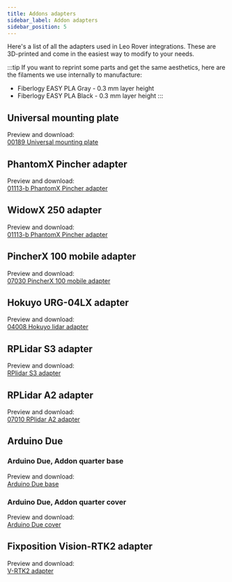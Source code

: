 ```yaml
---
title: Addons adapters
sidebar_label: Addon adapters
sidebar_position: 5
---
```



Here's a list of all the adapters used in Leo Rover integrations. These are 3D-printed and come in the easiest way to modify to your needs.

:::tip
If you want to reprint some parts and get the same aesthetics, here are the filaments we use internally to manufacture:

- Fiberlogy EASY PLA Gray - 0.3 mm layer height
- Fiberlogy EASY PLA Black - 0.3 mm layer height
:::

## Universal mounting plate

Preview and download: \
[00189 Universal mounting plate](https://a360.co/2LK7U2E)

<center>
  <ImageZoom
    loading="lazy"
    src="/img/docs_images/leo-rover/documentation/universal-mounting-plate.webp"
    alt="Universal mounting plate"
    width="1000"
    height="750"
    style={{
      width: 400,
      height: 'auto',
      objectFit: 'contain',
    }}
  />
</center>

## ​PhantomX Pincher adapter
Preview and download: \
[01113-b PhantomX Pincher adapter](https://a360.co/3qGAnF4)

<center>
  <ImageZoom
    loading="lazy"
    src="/img/docs_images/leo-rover/documentation/phantomx-pincher-adapter.webp"
    alt="​PhantomX Pincher adapter"
    width="1024"
    height="768"
    style={{
      width: 400,
      height: 'auto',
      objectFit: 'contain',
    }}
  />
</center>

## WidowX 250 adapter
Preview and download: \
[01113-b PhantomX Pincher adapter](https://a360.co/3qGAnF4)

<center>
  <ImageZoom
    loading="lazy"
    src="/img/docs_images/leo-rover/documentation/widowx-250-adapter.webp"
    alt="​WidowX 250 adapter"
    width="600"
    height="450"
    style={{
      width: 400,
      height: 'auto',
      objectFit: 'contain',
    }}
  />
</center>

## PincherX 100 mobile adapter
Preview and download: \
[07030 PincherX 100 mobile adapter](https://a360.co/3RCXQ8s)

<center>
  <ImageZoom
    loading="lazy"
    src="/img/docs_images/leo-rover/documentation/pincherx-100-mobile-adapter.webp"
    alt="PincherX 100 mobile adapter"
    width="1000"
    height="750"
    style={{
      width: 400,
      height: 'auto',
      objectFit: 'contain',
    }}
  />
</center>


## Hokuyo URG-04LX adapter
Preview and download: \
[04008 Hokuyo lidar adapter](https://a360.co/3bY5GHk)

## RPLidar S3 adapter
Preview and download: \
[RPlidar S3 adapter](https://a360.co/3UFQMMe)

<center>
  <ImageZoom
    loading="lazy"
    src="/img/docs_images/leo-rover/documentation/rplidar-s3-adapter.webp"
    alt="RPLidar S3 adapter"
    width="1000"
    height="750"
    style={{
      width: 400,
      height: 'auto',
      objectFit: 'contain',
    }}
  />
</center>


## RPLidar A2 adapter
Preview and download: \
[07010 RPlidar A2 adapter](https://a360.co/3daOwZW)

<center>
  <ImageZoom
    loading="lazy"
    src="/img/docs_images/leo-rover/documentation/rplidar-a2-adapter.webp"
    alt="RPLidar A2 adapter"
    width="1000"
    height="750"
    style={{
      width: 400,
      height: 'auto',
      objectFit: 'contain',
    }}
  />
</center>

## Arduino Due

### Arduino Due, Addon quarter base
Preview and download: \
[Arduino Due base](https://a360.co/3NnlVOh)

<center>
  <ImageZoom
    loading="lazy"
    src="/img/docs_images/leo-rover/documentation/arduino-due-base.webp"
    alt="Arduino Due case base"
    width="1000"
    height="750"
    style={{
      width: 400,
      height: 'auto',
      objectFit: 'contain',
    }}
  />
</center>

### Arduino Due, Addon quarter cover
Preview and download: \
[Arduino Due cover](https://a360.co/3mo3RaA)

<center>
  <ImageZoom
    loading="lazy"
    src="/img/docs_images/leo-rover/documentation/arduino-due-cover.webp"
    alt="Arduino Due case cover"
    width="1000"
    height="750"
    style={{
      width: 400,
      height: 'auto',
      objectFit: 'contain',
    }}
  />
</center>

## Fixposition Vision-RTK2 adapter
Preview and download: \
[V-RTK2 adapter](https://a360.co/3OM7ypo)

<center>
  <ImageZoom
    loading="lazy"
    src="/img/docs_images/leo-rover/documentation/v-rtk2-adapter.webp"
    alt="Fixposition Vision-RTK2 adapter"
    width="1000"
    height="750"
    style={{
      width: 400,
      height: 'auto',
      objectFit: 'contain',
    }}
  />
</center>
